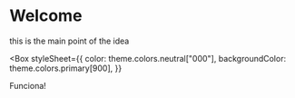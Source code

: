 
<Meta title="Introduction" />

# Welcome

this is the main point of the idea

<Box
  styleSheet={{
    color: theme.colors.neutral["000"],
    backgroundColor: theme.colors.primary[900],
  }}
>
  Funciona!
</Box>